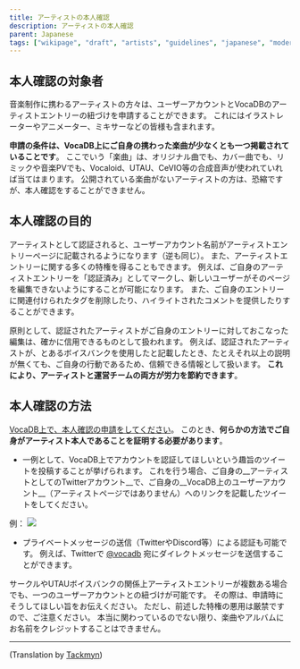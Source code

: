 ---
title: アーティストの本人確認
description: アーティストの本人確認
parent: Japanese
tags: ["wikipage", "draft", "artists", "guidelines", "japanese", "moderation", "user", "documentation", "vocadb"]
---

## 本人確認の対象者
音楽制作に携わるアーティストの方々は、ユーザーアカウントとVocaDBのアーティストエントリーの紐づけを申請することができます。
これにはイラストレーターやアニメーター、ミキサーなどの皆様も含まれます。

**申請の条件は、VocaDB上にご自身の携わった楽曲が少なくとも一つ掲載されていることです**。
ここでいう「楽曲」は、オリジナル曲でも、カバー曲でも、リミックや音楽PVでも、Vocaloid、UTAU、CeVIO等の合成音声が使われていれば当てはまります。
公開されている楽曲がないアーティストの方は、恐縮ですが、本人確認をすることができません。

## 本人確認の目的
アーティストとして認証されると、ユーザーアカウント名前がアーティストエントリーページに記載されるようになります（逆も同じ）。
また、アーティストエントリーに関する多くの特権を得ることもできます。
例えば、ご自身のアーティストエントリーを「認証済み」としてマークし、新しいユーザーがそのページを編集できないようにすることが可能になります。
また、ご自身のエントリーに関連付けられたタグを削除したり、ハイライトされたコメントを提供したりすることができます。

原則として、認証されたアーティストがご自身のエントリーに対しておこなった編集は、確かに信用できるものとして扱われます。
例えば、認証されたアーティストが、とあるボイスバンクを使用したと記載したとき、たとえそれ以上の説明が無くても、ご自身の行動であるため、信頼できる情報として扱います。
**これにより、アーティストと運営チームの両方が労力を節約できます**。

## 本人確認の方法
[VocaDB上で、本人確認の申請をしてください](https://vocadb.net/User/RequestVerification)。
このとき、**何らかの方法でご自身がアーティスト本人であることを証明する必要があります**。

* 一例として、VocaDB上でアカウントを認証してほしいという趣旨のツイートを投稿することが挙げられます。
これを行う場合、ご自身の__アーティストとしてのTwitterアカウント__で、ご自身の__VocaDB上のユーザーアカウント__（アーティストページではありません）へのリンクを記載したツイートをしてください。

例：
![](public/images/verification.PNG)

* プライベートメッセージの送信（TwitterやDiscord等）による認証も可能です。
例えば、Twitterで [@vocadb](https://twitter.com/vocadb) 宛にダイレクトメッセージを送信することができます。

サークルやUTAUボイスバンクの関係上アーティストエントリーが複数ある場合でも、一つのユーザーアカウントとの紐づけが可能です。
その際は、申請時にそうしてほしい旨をお伝えください。
ただし、前述した特権の悪用は厳禁ですので、ご注意ください。
本当に関わっているのでない限り、楽曲やアルバムにお名前をクレジットすることはできません。

----

(Translation by [Tackmyn](https://tackmyn.livedoor.blog/))
